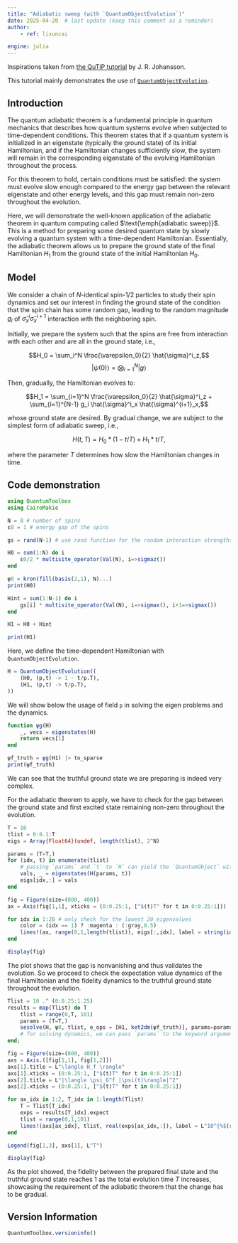 ```yaml
---
title: "Adiabatic sweep (with `QuantumObjectEvolution`)"
date: 2025-04-20  # last update (keep this comment as a reminder)
author:
    - ref: lixuncai

engine: julia
---
```


Inspirations taken from [the QuTiP tutorial](https://nbviewer.org/urls/qutip.org/qutip-tutorials/tutorials-v5/lectures/Lecture-8-Adiabatic-quantum-computing.ipynb) by J. R. Johansson.

This tutorial mainly demonstrates the use of [`QuantumObjectEvolution`](https://qutip.org/QuantumToolbox.jl/stable/resources/api#QuantumToolbox.QuantumObjectEvolution). 

## Introduction

The quantum adiabatic theorem is a fundamental principle in quantum mechanics that describes how quantum systems evolve when subjected to time-dependent conditions. This theorem states that if a quantum system is initialized in an eigenstate (typically the ground state) of its initial Hamiltonian, and if the Hamiltonian changes sufficiently slow, the system will remain in the corresponding eigenstate of the evolving Hamiltonian throughout the process. 

For this theorem to hold, certain conditions must be satisfied: the system must evolve slow enough compared to the energy gap between the relevant eigenstate and other energy levels, and this gap must remain non-zero throughout the evolution.

Here, we will demonstrate the well-known application of the adiabatic theorem in quantum computing called $\text{\emph{adiabatic sweep}}$. This is a method for preparing some desired quantum state by slowly evolving a quantum system with a time-dependent Hamiltonian. Essentially, the adiabatic theorem allows us to prepare the ground state of the final Hamiltonian $H_1$ from the ground state of the initial Hamiltonian $H_0$.

## Model

We consider a chain of $N$-identical spin-$1/2$ particles to study their spin dynamics and set our interest in finding the ground state of the condition that the spin chain has some random gap, leading to the random magnitude $g_i$ of $\hat{\sigma}^i_x \hat{\sigma}^{i+1}_x$ interaction with the neighboring spin.

Initially, we prepare the system such that the spins are free from interaction with each other and are all in the ground state, i.e.,

$$H_0 = \sum_i^N \frac{\varepsilon_0}{2} \hat{\sigma}^i_z,$$
$$|\psi(0)\rangle = \bigotimes_{i=1}^N |g\rangle$$

Then, gradually, the Hamiltonian evolves to:

$$H_1 = \sum_{i=1}^N \frac{\varepsilon_0}{2} \hat{\sigma}^i_z + \sum_{i=1}^{N-1} g_i \hat{\sigma}^i_x \hat{\sigma}^{i+1}_x,$$

whose ground state are desired. By gradual change, we are subject to the simplest form of adiabatic sweep, i.e.,

$$H(t,T) = H_0 * (1-t/T) + H_1 * t/T,$$

where the parameter $T$ determines how slow the Hamiltonian changes in time.

## Code demonstration

```julia
using QuantumToolbox
using CairoMakie
```

```julia
N = 8 # number of spins
ε0 = 1 # energy gap of the spins

gs = rand(N-1) # use rand function for the random interaction strengths
```

```julia
H0 = sum(1:N) do i
    ε0/2 * multisite_operator(Val(N), i=>sigmaz())
end

ψ0 = kron(fill(basis(2,1), N)...)
print(H0)
```

```julia
Hint = sum(1:N-1) do i
    gs[i] * multisite_operator(Val(N), i=>sigmax(), i+1=>sigmax())
end

H1 = H0 + Hint

print(H1)
```

Here, we define the time-dependent Hamiltonian with `QuantumObjectEvolution`.
```julia
H = QuantumObjectEvolution((
    (H0, (p,t) -> 1 - t/p.T),
    (H1, (p,t) -> t/p.T),
))
```
We will show below the usage of field `p` in solving the eigen problems and the dynamics.

```julia
function ψg(H)
    _, vecs = eigenstates(H)
    return vecs[1]
end

ψf_truth = ψg(H1) |> to_sparse
print(ψf_truth)
```

We can see that the truthful ground state we are preparing is indeed very complex. 

For the adiabatic theorem to apply, we have to check for the gap between the ground state and first excited state remaining non-zero throughout the evolution.
```julia
T = 10
tlist = 0:0.1:T
eigs = Array{Float64}(undef, length(tlist), 2^N)

params = (T=T,)
for (idx, t) in enumerate(tlist)
    # passing `params` and `t` to `H` can yield the `QuantumObject` with `p = params` at time `t`
    vals, _ = eigenstates(H(params, t))
    eigs[idx,:] = vals
end
```

```julia
fig = Figure(size=(800, 400))
ax = Axis(fig[1,1], xticks = (0:0.25:1, ["$(t)T" for t in 0:0.25:1]))

for idx in 1:20 # only check for the lowest 20 eigenvalues
    color = (idx == 1) ? :magenta : (:gray,0.5)
    lines!(ax, range(0,1,length(tlist)), eigs[:,idx], label = string(idx), color = color)
end

display(fig)
```

The plot shows that the gap is nonvanishing and thus validates the evolution. So we proceed to check the expectation value dynamics of the final Hamiltonian and the fidelity dynamics to the truthful ground state throughout the evolution.
```julia
Tlist = 10 .^ (0:0.25:1.25)
results = map(Tlist) do T 
    tlist = range(0,T, 101)
    params = (T=T,)
    sesolve(H, ψ0, tlist, e_ops = [H1, ket2dm(ψf_truth)], params=params)
    # for solving dynamics, we can pass `params` to the keyword argument `params` for its reference
end;
```

```julia
fig = Figure(size=(800, 400))
axs = Axis.([fig[1,1], fig[1,2]])
axs[1].title = L"\langle H_f \rangle"
axs[1].xticks = (0:0.25:1, ["$(t)T" for t in 0:0.25:1])
axs[2].title = L"|\langle \psi_G^f |\psi(t)\rangle|^2"
axs[2].xticks = (0:0.25:1, ["$(t)T" for t in 0:0.25:1])

for ax_idx in 1:2, T_idx in 1:length(Tlist)
    T = Tlist[T_idx]
    exps = results[T_idx].expect
    tlist = range(0,1,101)
    lines!(axs[ax_idx], tlist, real(exps[ax_idx,:]), label = L"10^{%$(string(log10(T)))}")
end

Legend(fig[1,3], axs[1], L"T")

display(fig)
```
As the plot showed, the fidelity between the prepared final state and the truthful ground state reaches 1 as the total evolution time $T$ increases, showcasing the requirement of the adiabatic theorem that the change has to be gradual. 


## Version Information
```julia
QuantumToolbox.versioninfo()
```
